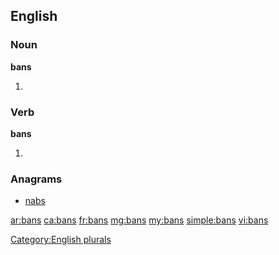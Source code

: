 ==English==

===Noun===
'''bans'''

# {{plural of|[[ban]]}}

===Verb===
'''bans'''

# {{third-person singular of|ban}}

===Anagrams===
* [[nabs#English|nabs]]

[[Category:English plurals]]

[[ar:bans]]
[[ca:bans]]
[[fr:bans]]
[[mg:bans]]
[[my:bans]]
[[simple:bans]]
[[vi:bans]]